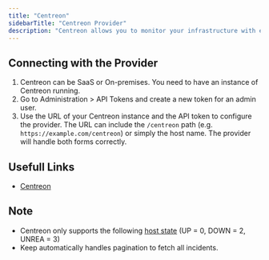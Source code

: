 ```yaml
---
title: "Centreon"
sidebarTitle: "Centreon Provider"
description: "Centreon allows you to monitor your infrastructure with ease."
---
```



<AutoGeneratedSnippet />

## Connecting with the Provider

1. Centreon can be SaaS or On-premises. You need to have an instance of Centreon running.
2. Go to Administration > API Tokens and create a new token for an admin user.
3. Use the URL of your Centreon instance and the API token to configure the provider.
   The URL can include the `/centreon` path (e.g. `https://example.com/centreon`)
   or simply the host name. The provider will handle both forms correctly.

## Usefull Links

- [Centreon](https://www.centreon.com/)

## Note

- Centreon only supports the following [host state](https://docs.centreon.com/docs/api/rest-api-v1/#realtime-information) (UP = 0, DOWN = 2, UNREA = 3)
- Keep automatically handles pagination to fetch all incidents.
